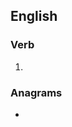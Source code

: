 ==English==

===Verb===
{{head|en|verb form}}

# {{en-past of|ouse}}

===Anagrams===
* {{anagrams|en|a=deosu|Douse|douse}}
